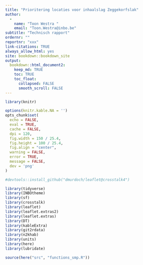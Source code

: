 ```yaml
---
title: "Prioritering locaties voor inhaalslag Zeggekorfslak"
author: 
  -
    name: "Toon Westra "
    email: "Toon.Westra@inbo.be"
subtitle: "Technisch rapport"
ordernr: ""
reportnr: "xxx"
link-citations: TRUE
always_allow_html: yes
site: bookdown::bookdown_site
output:
  bookdown::html_document2:
    keep_md: TRUE
    toc: TRUE
    toc_float:
      collapsed: FALSE
      smooth_scroll: FALSE
---
```



```r
library(knitr)

options(knitr.kable.NA = '')
opts_chunk$set(
  echo = FALSE, 
  eval = TRUE,
  cache = FALSE,
  dpi = 120,
  fig.width = 150 / 25.4,
  fig.height = 100 / 25.4,
  fig.align = "center",
  warning = FALSE,
  error = TRUE,
  message = FALSE,
  dev = 'png'
)
```


```r

#devtools::install_github("dmurdoch/leaflet@crosstalk4")

library(tidyverse)
library(INBOtheme)
library(sf)
library(crosstalk)
library(leaflet)
library(leaflet.extras2)
library(leaflet.extras)
library(DT)
library(kableExtra)
library(git2rdata)
library(n2khab)
library(units)
library(here)
library(lubridate)

```



```r
source(here("src", "functions_smp.R"))
```




